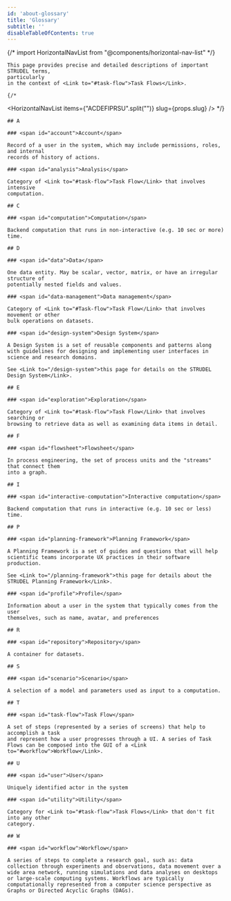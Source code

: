 ```yaml
---
id: 'about-glossary'
title: 'Glossary'
subtitle: ''
disableTableOfContents: true
---
```


<PageContainer>
    {/*  import HorizontalNavList from "@components/horizontal-nav-list" */}

    This page provides precise and detailed descriptions of important STRUDEL terms,
    particularly
    in the context of <Link to="#task-flow">Task Flows</Link>.

    {/*
<HorizontalNavList
  items={"ACDEFIPRSU".split("")}
  slug={props.slug}
/>
*/}

    ## A

    ### <span id="account">Account</span>

    Record of a user in the system, which may include permissions, roles, and internal
    records of history of actions.

    ### <span id="analysis">Analysis</span>

    Category of <Link to="#task-flow">Task Flow</Link> that involves intensive
    computation.

    ## C

    ### <span id="computation">Computation</span>

    Backend computation that runs in non-interactive (e.g. 10 sec or more) time.

    ## D

    ### <span id="data">Data</span>

    One data entity. May be scalar, vector, matrix, or have an irregular structure of
    potentially nested fields and values.

    ### <span id="data-management">Data management</span>

    Category of <Link to="#Task-flow">Task Flow</Link> that involves movement or other
    bulk operations on datasets.

    ### <span id="design-system">Design System</span>

    A Design System is a set of reusable components and patterns along with guidelines for designing and implementing user interfaces in science and research domains.

    See <Link to="/design-system">this page for details on the STRUDEL Design System</Link>.

    ## E

    ### <span id="exploration">Exploration</span>

    Category of <Link to="#task-flow">Task Flow</Link> that involves searching or
    browsing to retrieve data as well as examining data items in detail.

    ## F

    ### <span id="flowsheet">Flowsheet</span>

    In process engineering, the set of process units and the "streams" that connect them
    into a graph.

    ## I

    ### <span id="interactive-computation">Interactive computation</span>

    Backend computation that runs in interactive (e.g. 10 sec or less) time.

    ## P

    ### <span id="planning-framework">Planning Framework</span>

    A Planning Framework is a set of guides and questions that will help scientific teams incorporate UX practices in their software production.

    See <Link to="/planning-framework">this page for details about the STRUDEL Planning Framework</Link>.

    ### <span id="profile">Profile</span>

    Information about a user in the system that typically comes from the user
    themselves, such as name, avatar, and preferences

    ## R

    ### <span id="repository">Repository</span>

    A container for datasets.

    ## S

    ### <span id="scenario">Scenario</span>

    A selection of a model and parameters used as input to a computation.

    ## T

    ### <span id="task-flow">Task Flow</span>

    A set of steps (represented by a series of screens) that help to accomplish a task
    and represent how a user progresses through a UI. A series of Task Flows can be composed into the GUI of a <Link to="#workflow">Workflow</Link>.

    ## U

    ### <span id="user">User</span>

    Uniquely identified actor in the system

    ### <span id="utility">Utility</span>

    Category for <Link to="#task-flow">Task Flows</Link> that don't fit into any other
    category.

    ## W

    ### <span id="workflow">Workflow</span>

    A series of steps to complete a research goal, such as: data collection through experiments and observations, data movement over a wide area network, running simulations and data analyses on desktops or large-scale computing systems. Workflows are typically computationally represented from a computer science perspective as Graphs or Directed Acyclic Graphs (DAGs).

</PageContainer>
